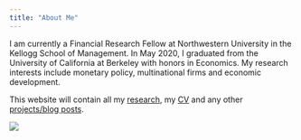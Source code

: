 ```yaml
---
title: "About Me"
---
```


I am currently a Financial Research Fellow at Northwestern University in the Kellogg School of Management. In May 2020, I graduated from the University of California at Berkeley with honors in Economics. My research interests include monetary policy, multinational firms and economic development.

This website will contain all my [research](https://noahforougi.github.io/noahforougi/research.html), my [CV](https://noahforougi.github.io/noahforougi/cv.html) and any other [projects/blog posts](https://noahforougi.github.io/noahforougi/blog.html). 

<img style="float: left;" src="profile.jpg"> 
